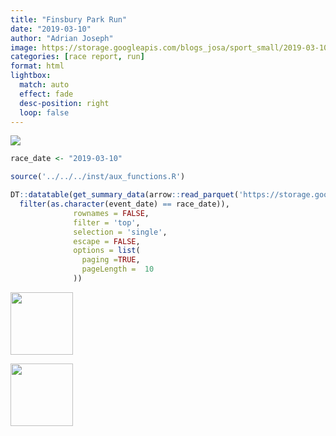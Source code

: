 ```yaml
---
title: "Finsbury Park Run"
date: "2019-03-10"
author: "Adrian Joseph"
image: https://storage.googleapis.com/blogs_josa/sport_small/2019-03-10_FINSBURY_PARK_RUN/img/00.png
categories: [race report, run]
format: html
lightbox:
  match: auto
  effect: fade
  desc-position: right
  loop: false
---
```

![](https://storage.googleapis.com/blogs_josa/sport_small/2019-03-10_FINSBURY_PARK_RUN/img/00.png)

```r
race_date <- "2019-03-10"

source('../../../inst/aux_functions.R')

DT::datatable(get_summary_data(arrow::read_parquet('https://storage.googleapis.com/blogs_josa/sport/parquets/main_dataset.parquet') |>
  filter(as.character(event_date) == race_date)),
              rownames = FALSE,
              filter = 'top',
              selection = 'single',
              escape = FALSE,
              options = list(
                paging =TRUE,
                pageLength =  10
              ))
```



::: {layout-ncol=4}
![](https://storage.googleapis.com/blogs_josa/sport_small/2019-03-10_FINSBURY_PARK_RUN/img/00.png){ width="100" group="hi" }

![](https://storage.googleapis.com/blogs_josa/sport_small/2019-03-10_FINSBURY_PARK_RUN/img/01.png){ width="100" group="hi" }


:::
